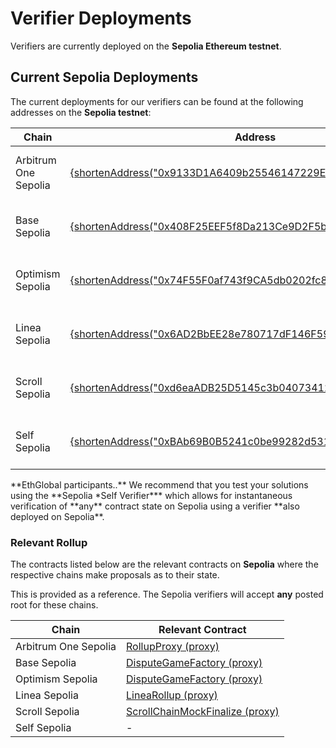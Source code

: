 
# Verifier Deployments

Verifiers are currently deployed on the **Sepolia Ethereum testnet**.

## Current Sepolia Deployments

The current deployments for our verifiers can be found at the following addresses on the **Sepolia testnet**:

| Chain | Address | Gateway |
|-------|---|---|
| Arbitrum One Sepolia | [{shortenAddress("0x9133D1A6409b25546147229E102DFa439048028F")}](https://sepolia.etherscan.io/address/0x9133D1A6409b25546147229E102DFa439048028F#code)|[https://arbitrum-sepolia.gateway.unruggable.com](https://arbitrum-sepolia.gateway.unruggable.com)|
| Base Sepolia | [{shortenAddress("0x408F25EEF5f8Da213Ce9D2F5b2063f14813067A2")}](https://sepolia.etherscan.io/address/0x408F25EEF5f8Da213Ce9D2F5b2063f14813067A2#code)|[https://base-sepolia.gateway.unruggable.com](https://base-sepolia.gateway.unruggable.com)| 
| Optimism Sepolia | [{shortenAddress("0x74F55F0af743f9CA5db0202fc81f589c5fDf99D4")}](https://sepolia.etherscan.io/address/0x74F55F0af743f9CA5db0202fc81f589c5fDf99D4#code)|[https://optimism-sepolia.gateway.unruggable.com](https://optimism-sepolia.gateway.unruggable.com)|
| Linea Sepolia | [{shortenAddress("0x6AD2BbEE28e780717dF146F59c2213E0EB9CA573")}](https://sepolia.etherscan.io/address/0x6AD2BbEE28e780717dF146F59c2213E0EB9CA573#code)|[https://linea-sepolia.gateway.unruggable.com](https://linea-sepolia.gateway.unruggable.com)|
| Scroll Sepolia | [{shortenAddress("0xd6eaADB25D5145c3b0407341292720Efd798a51f")}](https://sepolia.etherscan.io/address/0xd6eaADB25D5145c3b0407341292720Efd798a51f#code)|[https://scroll-sepolia.gateway.unruggable.com](https://scroll-sepolia.gateway.unruggable.com)|
| Self Sepolia | [{shortenAddress("0xBAb69B0B5241c0be99282d531b9c53d7c966864F")}](https://sepolia.etherscan.io/address/0xBAb69B0B5241c0be99282d531b9c53d7c966864F#code)|[https://self-sepolia.gateway.unruggable.com](https://self-sepolia.gateway.unruggable.com)|

<div class = "info mt-20">
	<p>**EthGlobal participants..** We recommend that you test your solutions using the **Sepolia *Self Verifier*** which allows for instantaneous verification of **any** contract state on Sepolia using a verifier **also deployed on Sepolia**.</p> 
</div>


### Relevant Rollup

The contracts listed below are the relevant contracts on **Sepolia** where the respective chains make proposals as to their state.

This is provided as a reference. The Sepolia verifiers will accept **any** posted root for these chains.

| Chain | Relevant Contract |
|-------|---|
| Arbitrum One Sepolia | [RollupProxy (proxy)](https://sepolia.etherscan.io/address/0xd80810638dbDF9081b72C1B33c65375e807281C8) |
| Base Sepolia | [DisputeGameFactory (proxy)](https://sepolia.etherscan.io/address/0xd6E6dBf4F7EA0ac412fD8b65ED297e64BB7a06E1) |
| Optimism Sepolia | [DisputeGameFactory (proxy)](https://sepolia.etherscan.io/address/0x05F9613aDB30026FFd634f38e5C4dFd30a197Fa1) |
| Linea Sepolia | [LineaRollup (proxy)](https://sepolia.etherscan.io/address/0xB218f8A4Bc926cF1cA7b3423c154a0D627Bdb7E5)|
| Scroll Sepolia | [ScrollChainMockFinalize (proxy)](https://sepolia.etherscan.io/address/0x2D567EcE699Eabe5afCd141eDB7A4f2D0D6ce8a0)|
| Self Sepolia | - |
